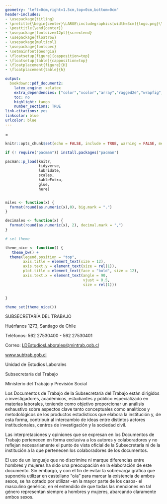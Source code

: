 ```yaml
---
geometry: "left=0cm,right=1.5cm,top=0cm,bottom=0cm"
header-includes:
- \usepackage{titling}
- \pretitle{\begin{center}\LARGE\includegraphics[width=3cm]{logo.png}\\[\bigskipamount]}
- \posttitle{\end{center}}
- \usepackage[fontsize=12pt]{scrextend}
- \usepackage{floatrow}
- \usepackage{multicol}
- \usepackage{fontspec}
- \setmainfont{Georgia}
- \floatsetup[figure]{capposition=top}
- \floatsetup[table]{capposition=top}
- \floatplacement{figure}{H}
- \floatplacement{table}{h}

output: 
  bookdown::pdf_document2:
    latex_engine: xelatex
    extra_dependencies: ["color","xcolor","array","ragged2e","wrapfig","multicol","fancyhdr","hyphenat","tikz","amsmath"]
    toc: no
    highlight: tango
    number_sections: TRUE
link-citations: yes
linkcolor: blue
urlcolor: blue
---
```


\tolerance=1
\emergencystretch=\maxdimen
\hyphenpenalty=10000
\hbadness=10000

```r
knitr::opts_chunk$set(echo = FALSE, include = TRUE, warning = FALSE, message = FALSE)

```

```r
if (! require("pacman")) install.packages("pacman")

pacman::p_load(knitr, 
               tidyverse,
               lubridate,
               scales,
               kableExtra,
               glue,
               here)
```

```r

```

```r

miles <- function(x) {
  format(round(as.numeric(x),0), big.mark = ".")
}

decimales <- function(x) {
  format(round(as.numeric(x), 2), decimal.mark = ",")
}

# set theme

theme_nice <- function() {
   theme_bw() +
  theme(legend.position = "top",
        axis.title = element_text(size = 12),
        axis.text.y = element_text(size = rel(1)),
        plot.title = element_text(face = "bold", size = 12),
        axis.text.x = element_text(angle = 90,
                                   vjust = 0.5,
                                   size = rel(1)))


}

theme_set(theme_nice())

```

\renewcommand{\tablename}{Tabla}
\renewcommand{\figurename}{Figura}

\definecolor{naranjodoc}{RGB}{205, 75, 75}
\definecolor{naranjodocoscuro}{RGB}{205, 40, 40}

\begin{tikzpicture}
 \draw [fill=naranjodoc] (0,0) rectangle (14,27.9);
 \draw [fill=naranjodocoscuro] (14,0) rectangle (15,27.9);
 \node[text=naranjodoc, font=\bfseries] at (18.3,25) {\Large Unidad de Estudios};
  \node[text=naranjodoc, font=\bfseries] at (18.3,24) {\Large Laborales};
 \node[right, text=white, font=\bfseries] at (1,17) {\Huge Documentos};
 \node[right, text=white, font=\bfseries] at (1,15.5) {\Huge de Trabajo};
 \node[right,text=white] at (1,14) {\Large Título };
 
 \node[right,text=white, font=\bfseries] at (1,6) {\large Autor: };
 \node[right, text=white] at (1,5.2) {\large Andreas Laffert};
 
 \draw [fill=white] (0.5,4) rectangle (13.5,4.2);
 \node[right, text=white, font=\bfseries] at (9,2) {Primera versión};
  \node[right, text=white, font=\bfseries] at (9,1.5) {`r lubridate::today()`};
 \node[inner sep=0pt] (ine) at (18.3,4)
    {\includegraphics[width=2in,height=2in]{logo.PNG}};
  \node[text=white] at (18,10) {};
\end{tikzpicture}

\newpage

\newgeometry{left=2.5cm,right=2.5cm,top=2.5cm,bottom=2.5cm}


\newpage

SUBSECRETARÍA DEL TRABAJO


Huérfanos 1273, Santiago de Chile

Teléfonos: 562 27530400 - 562 27530401

Correo: [LDEstudiosLaborales@mintrab.gob.cl](LDEstudiosLaborales@mintrab.gob.cl)

[www.subtrab.gob.cl](https://www.subtrab.gob.cl/)


\vspace{17cm}


Unidad de Estudios Laborales

Subsecretaría del Trabajo

Ministerio del Trabajo y Previsión Social


\newpage

Los Documentos de Trabajo de la Subsecretaría del Trabajo están dirigidos a investigadores, académicos, estudiantes y público especializado en materias laborales, teniendo como objetivo proporcionar un análisis exhaustivo sobre aspectos clave tanto conceptuales como analíticos y metodológicos de los productos estadísticos que elabora la institución y, de esta forma, contribuir al intercambio de ideas entre distintos actores institucionales, centros de investigación y la sociedad civil.

Las interpretaciones y opiniones que se expresan en los Documentos de Trabajo pertenecen en forma exclusiva a los autores y colaboradores y no reflejan necesariamente el punto de vista oficial de la Subsecretaría ni de la institución a la que pertenecen los colaboradores de los documentos.

El uso de un lenguaje que no discrimine ni marque diferencias entre hombres y mujeres ha sido una preocupación en la elaboración de este documento. Sin embargo, y con el fin de evitar la sobrecarga gráfica que supondría utilizar en castellano “o/a” para marcar la existencia de ambos sexos, se ha optado por utilizar -en la mayor parte de los casos- el masculino genérico, en el entendido de que todas las menciones en tal género representan siempre a hombres y mujeres, abarcando claramente ambos sexos.



\newpage

\setcounter{tocdepth}{2}
\renewcommand{\contentsname}{Tabla de contenidos}

\hypersetup{linkcolor=black}
\tableofcontents

\hypersetup{linkcolor=blue}

\newpage
